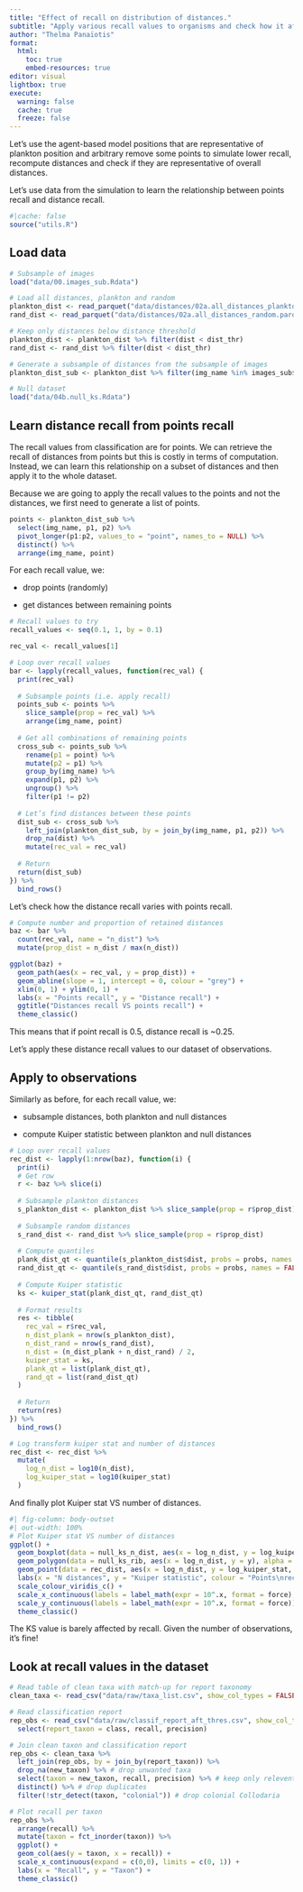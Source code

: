```yaml
---
title: "Effect of recall on distribution of distances."
subtitle: "Apply various recall values to organisms and check how it affects the distribution of distances."
author: "Thelma Panaïotis"
format: 
  html:
    toc: true
    embed-resources: true
editor: visual
lightbox: true
execute:
  warning: false
  cache: true
  freeze: false
---
```


Let’s use the agent-based model positions that are representative of plankton position and arbitrary remove some points to simulate lower recall, recompute distances and check if they are representative of overall distances.

Let’s use data from the simulation to learn the relationship between points recall and distance recall.

```r
#|cache: false
source("utils.R")
```

## Load data

```r
# Subsample of images
load("data/00.images_sub.Rdata")

# Load all distances, plankton and random
plankton_dist <- read_parquet("data/distances/02a.all_distances_plankton.parquet")
rand_dist <- read_parquet("data/distances/02a.all_distances_random.parquet")

# Keep only distances below distance threshold
plankton_dist <- plankton_dist %>% filter(dist < dist_thr)
rand_dist <- rand_dist %>% filter(dist < dist_thr)

# Generate a subsample of distances from the subsample of images
plankton_dist_sub <- plankton_dist %>% filter(img_name %in% images_sub$img_name)

# Null dataset
load("data/04b.null_ks.Rdata")

```

## Learn distance recall from points recall

The recall values from classification are for points. We can retrieve the recall of distances from points but this is costly in terms of computation. Instead, we can learn this relationship on a subset of distances and then apply it to the whole dataset.

Because we are going to apply the recall values to the points and not the distances, we first need to generate a list of points.

```r
points <- plankton_dist_sub %>% 
  select(img_name, p1, p2) %>% 
  pivot_longer(p1:p2, values_to = "point", names_to = NULL) %>% 
  distinct() %>% 
  arrange(img_name, point)
```

For each recall value, we:

-   drop points (randomly)

-   get distances between remaining points

```r
# Recall values to try
recall_values <- seq(0.1, 1, by = 0.1)

rec_val <- recall_values[1]

# Loop over recall values
bar <- lapply(recall_values, function(rec_val) {
  print(rec_val)  
  
  # Subsample points (i.e. apply recall)
  points_sub <- points %>% 
    slice_sample(prop = rec_val) %>% 
    arrange(img_name, point)
  
  # Get all combinations of remaining points
  cross_sub <- points_sub %>% 
    rename(p1 = point) %>% 
    mutate(p2 = p1) %>% 
    group_by(img_name) %>% 
    expand(p1, p2) %>% 
    ungroup() %>% 
    filter(p1 != p2)
  
  # Let’s find distances between these points
  dist_sub <- cross_sub %>% 
    left_join(plankton_dist_sub, by = join_by(img_name, p1, p2)) %>% 
    drop_na(dist) %>% 
    mutate(rec_val = rec_val)
  
  # Return
  return(dist_sub)
}) %>% 
  bind_rows()
```

Let’s check how the distance recall varies with points recall.

```r
# Compute number and proportion of retained distances
baz <- bar %>% 
  count(rec_val, name = "n_dist") %>% 
  mutate(prop_dist = n_dist / max(n_dist))

ggplot(baz) +
  geom_path(aes(x = rec_val, y = prop_dist)) + 
  geom_abline(slope = 1, intercept = 0, colour = "grey") +
  xlim(0, 1) + ylim(0, 1) +
  labs(x = "Points recall", y = "Distance recall") +
  ggtitle("Distances recall VS points recall") +
  theme_classic()
```

This means that if point recall is 0.5, distance recall is \~0.25.

Let’s apply these distance recall values to our dataset of observations.

## Apply to observations

Similarly as before, for each recall value, we:

-   subsample distances, both plankton and null distances

-   compute Kuiper statistic between plankton and null distances

```r
# Loop over recall values
rec_dist <- lapply(1:nrow(baz), function(i) {
  print(i)
  # Get row
  r <- baz %>% slice(i)
  
  # Subsample plankton distances
  s_plankton_dist <- plankton_dist %>% slice_sample(prop = r$prop_dist)
  
  # Subsample random distances
  s_rand_dist <- rand_dist %>% slice_sample(prop = r$prop_dist)
  
  # Compute quantiles
  plank_dist_qt <- quantile(s_plankton_dist$dist, probs = probs, names = FALSE)
  rand_dist_qt <- quantile(s_rand_dist$dist, probs = probs, names = FALSE)
  
  # Compute Kuiper statistic
  ks <- kuiper_stat(plank_dist_qt, rand_dist_qt)
  
  # Format results
  res <- tibble(
    rec_val = r$rec_val,
    n_dist_plank = nrow(s_plankton_dist),
    n_dist_rand = nrow(s_rand_dist),
    n_dist = (n_dist_plank + n_dist_rand) / 2,
    kuiper_stat = ks,
    plank_qt = list(plank_dist_qt),
    rand_qt = list(rand_dist_qt)
  )
  
  # Return
  return(res)
}) %>% 
  bind_rows()

# Log transform kuiper stat and number of distances
rec_dist <- rec_dist %>% 
  mutate(
    log_n_dist = log10(n_dist),
    log_kuiper_stat = log10(kuiper_stat)
  )

```

And finally plot Kuiper stat VS number of distances.

```r
#| fig-column: body-outset
#| out-width: 100%
# Plot Kuiper stat VS number of distances
ggplot() +
  geom_boxplot(data = null_ks_n_dist, aes(x = log_n_dist, y = log_kuiper_stat, group = log_n_dist), colour = "gray", outlier.shape = NA) +
  geom_polygon(data = null_ks_rib, aes(x = log_n_dist, y = y), alpha = 0.1) +
  geom_point(data = rec_dist, aes(x = log_n_dist, y = log_kuiper_stat, colour = rec_val)) +
  labs(x = "N distances", y = "Kuiper statistic", colour = "Points\nrecall") +
  scale_colour_viridis_c() +
  scale_x_continuous(labels = label_math(expr = 10^.x, format = force), breaks = seq(2, 8, by = 2)) +
  scale_y_continuous(labels = label_math(expr = 10^.x, format = force)) +
  theme_classic()
```

::: callout-note
The KS value is barely affected by recall. Given the number of observations, it’s fine!
:::

## Look at recall values in the dataset

```r
# Read table of clean taxa with match-up for report taxonomy
clean_taxa <- read_csv("data/raw/taxa_list.csv", show_col_types = FALSE) %>% select(taxon = orig_name, new_taxon = new_name, report_taxon = report_name)

# Read classification report
rep_obs <- read_csv("data/raw/classif_report_aft_thres.csv", show_col_types = FALSE) %>% 
  select(report_taxon = class, recall, precision)

# Join clean taxon and classification report
rep_obs <- clean_taxa %>% 
  left_join(rep_obs, by = join_by(report_taxon)) %>% 
  drop_na(new_taxon) %>% # drop unwanted taxa
  select(taxon = new_taxon, recall, precision) %>% # keep only relevent columns
  distinct() %>% # drop duplicates
  filter(!str_detect(taxon, "colonial")) # drop colonial Collodaria

# Plot recall per taxon
rep_obs %>% 
  arrange(recall) %>% 
  mutate(taxon = fct_inorder(taxon)) %>% 
  ggplot() +
  geom_col(aes(y = taxon, x = recall)) +
  scale_x_continuous(expand = c(0,0), limits = c(0, 1)) +
  labs(x = "Recall", y = "Taxon") +
  theme_classic()

```
